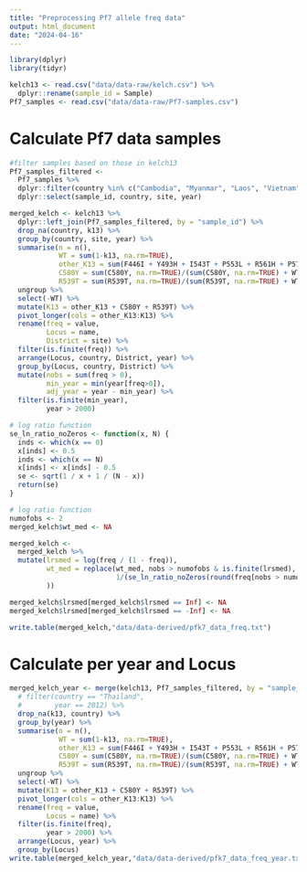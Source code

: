 ```yaml
---
title: "Preprocessing Pf7 allele freq data"
output: html_document
date: "2024-04-16"
---
```


```r
library(dplyr)
library(tidyr)
```

```r
kelch13 <- read.csv("data/data-raw/kelch.csv") %>%
  dplyr::rename(sample_id = Sample)
Pf7_samples <- read.csv("data/data-raw/Pf7-samples.csv")
```

# Calculate Pf7 data samples 
```r
#filter samples based on those in kelch13
Pf7_samples_filtered <-
  Pf7_samples %>% 
  dplyr::filter(country %in% c("Cambodia", "Myanmar", "Laos", "Vietnam", "Thailand")) %>%
  dplyr::select(sample_id, country, site, year)

merged_kelch <- kelch13 %>% 
  dplyr::left_join(Pf7_samples_filtered, by = "sample_id") %>%
  drop_na(country, k13) %>%
  group_by(country, site, year) %>%
  summarise(n = n(),
            WT = sum(1-k13, na.rm=TRUE),
            other_K13 = sum(F446I + Y493H + I543T + P553L + R561H + P574L+ A675V, na.rm=TRUE)/(sum(F446I + Y493H + I543T + P553L + R561H + P574L + A675V, na.rm=TRUE) + WT),
            C580Y = sum(C580Y, na.rm=TRUE)/(sum(C580Y, na.rm=TRUE) + WT),
            R539T = sum(R539T, na.rm=TRUE)/(sum(R539T, na.rm=TRUE) + WT))  %>%
  ungroup %>%
  select(-WT) %>%
  mutate(K13 = other_K13 + C580Y + R539T) %>%
  pivot_longer(cols = other_K13:K13) %>%
  rename(freq = value,
         Locus = name,
         District = site) %>%
  filter(is.finite(freq)) %>%
  arrange(Locus, country, District, year) %>%
  group_by(Locus, country, District) %>%
  mutate(nobs = sum(freq > 0),
         min_year = min(year[freq>0]),
         adj_year = year - min_year) %>%
  filter(is.finite(min_year),
         year > 2000)
```

```r
# log ratio function
se_ln_ratio_noZeros <- function(x, N) {
  inds <- which(x == 0)
  x[inds] <- 0.5
  inds <- which(x == N)
  x[inds] <- x[inds] - 0.5
  se <- sqrt(1 / x + 1 / (N - x))
  return(se)
}
```

```r
# log ratio function
numofobs <- 2
merged_kelch$wt_med <- NA

merged_kelch <-
  merged_kelch %>% 
  mutate(lrsmed = log(freq / (1 - freq)),
         wt_med = replace(wt_med, nobs > numofobs & is.finite(lrsmed),
                          1/(se_ln_ratio_noZeros(round(freq[nobs > numofobs & is.finite(lrsmed)]*n[nobs > numofobs & is.finite(lrsmed)]), n[nobs > numofobs & is.finite(lrsmed)])^2)
         ))

merged_kelch$lrsmed[merged_kelch$lrsmed == Inf] <- NA
merged_kelch$lrsmed[merged_kelch$lrsmed == -Inf] <- NA

write.table(merged_kelch,"data/data-derived/pfk7_data_freq.txt")
```

# Calculate per year and Locus 
```r
merged_kelch_year <- merge(kelch13, Pf7_samples_filtered, by = "sample_id", all.x = TRUE)  %>%
  # filter(country == "Thailand",
  #        year == 2012) %>%
  drop_na(k13, country) %>% 
  group_by(year) %>%
  summarise(n = n(),
            WT = sum(1-k13, na.rm=TRUE),
            other_K13 = sum(F446I + Y493H + I543T + P553L + R561H + P574L+ A675V, na.rm=TRUE)/(sum(F446I + Y493H + I543T + P553L + R561H + P574L + A675V, na.rm=TRUE) + WT),
            C580Y = sum(C580Y, na.rm=TRUE)/(sum(C580Y, na.rm=TRUE) + WT),
            R539T = sum(R539T, na.rm=TRUE)/(sum(R539T, na.rm=TRUE) + WT))  %>%
  ungroup %>%
  select(-WT) %>%
  mutate(K13 = other_K13 + C580Y + R539T) %>%
  pivot_longer(cols = other_K13:K13) %>%
  rename(freq = value,
         Locus = name) %>%
  filter(is.finite(freq),
         year > 2000) %>%
  arrange(Locus, year) %>%
  group_by(Locus) 
write.table(merged_kelch_year,"data/data-derived/pfk7_data_freq_year.txt")
```



